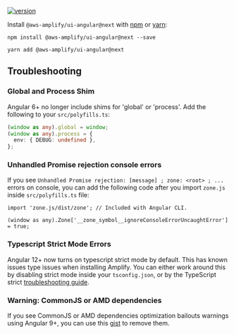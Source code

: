 
[![version](https://img.shields.io/npm/v/@aws-amplify/ui-angular/next.svg)](https://www.npmjs.com/package/@aws-amplify/ui-angular/v/next)

Install `@aws-amplify/ui-angular@next` with [npm](https://www.npmjs.com/) or [yarn](https://yarnpkg.com/):

<BlockSwitcher>
<Block name="npm">

```shell
npm install @aws-amplify/ui-angular@next --save
```

</Block>
<Block name="yarn">

```shell
yarn add @aws-amplify/ui-angular@next
```

</Block>
</BlockSwitcher>

## Troubleshooting

### Global and Process Shim

Angular 6+ no longer include shims for 'global' or 'process'. Add the following to your `src/polyfills.ts`:

```ts
(window as any).global = window;
(window as any).process = {
  env: { DEBUG: undefined },
};
```

### Unhandled Promise rejection console errors

If you see `Unhandled Promise rejection: [message] ; zone: <root> ; ...` errors on console, you can add the following code after you import `zone.js` inside `src/polyfills.ts` file:

```ts{3}
import 'zone.js/dist/zone'; // Included with Angular CLI.

(window as any).Zone['__zone_symbol__ignoreConsoleErrorUncaughtError'] = true;
```

### Typescript Strict Mode Errors

Angular 12+ now turns on typescript strict mode by default. This has known issues type issues when installing Amplify. You can either work around this by disabling strict mode inside your `tsconfig.json`, or by the TypeScript strict [troubleshooting guide](https://docs.amplify.aws/lib/troubleshooting/strict-mode/q/platform/js/).

### Warning: CommonJS or AMD dependencies

If you see CommonJS or AMD dependencies optimization bailouts warnings using Angular 9+, you can use this [gist](https://gist.github.com/wlee221/6d98d96740bea6f53327b4db4a432616) to remove them.
